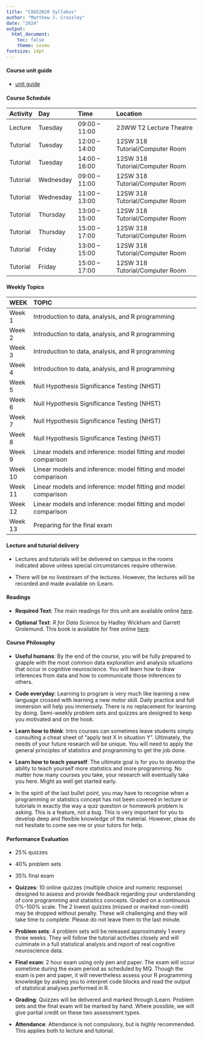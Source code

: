 ```yaml
---
title: "COGS2020 Syllabus"
author: "Matthew J. Crossley"
date: "2024"
output:
  html_document:
    toc: false
    theme: cosmo
fontsize: 14pt
---
```


<!--
Future:
* must have computer / no loaners / can use PC lab
* don't use R studio. Just use R. Teach Rscript command and
  source command.
--->


#### Course unit guide
* <a href="https://unitguides.mq.edu.au/unit_offerings/162973/unit_guide" target="_blank">unit guide</a>

#### Course Schedule
| Activity | Day       | Time           | Location                        |
|:---------|:----------|:---------------|:--------------------------------|
|Lecture   | Tuesday   | 09:00 -- 11:00 | 23WW T2 Lecture Theatre         |
|Tutorial  | Tuesday   | 12:00 -- 14:00 | 12SW 318 Tutorial/Computer Room |
|Tutorial  | Tuesday   | 14:00 -- 16:00 | 12SW 318 Tutorial/Computer Room |
|Tutorial  | Wednesday | 09:00 -- 11:00 | 12SW 318 Tutorial/Computer Room |
|Tutorial  | Wednesday | 11:00 -- 13:00 | 12SW 318 Tutorial/Computer Room |
|Tutorial  | Thursday  | 13:00 -- 15:00 | 12SW 318 Tutorial/Computer Room |
|Tutorial  | Thursday  | 15:00 -- 17:00 | 12SW 318 Tutorial/Computer Room |
|Tutorial  | Friday    | 13:00 -- 15:00 | 12SW 318 Tutorial/Computer Room |
|Tutorial  | Friday    | 15:00 -- 17:00 | 12SW 318 Tutorial/Computer Room |

#### Weekly Topics
| WEEK    | TOPIC                                                           |
|:--------|:----------------------------------------------------------------|
| Week 1  | Introduction to data, analysis, and R programming               |
| Week 2  | Introduction to data, analysis, and R programming               |
| Week 3  | Introduction to data, analysis, and R programming               |
| Week 4  | Introduction to data, analysis, and R programming               |
| Week 5  | Null Hypothesis Significance Testing (NHST)                     |
| Week 6  | Null Hypothesis Significance Testing (NHST)                     |
| Week 7  | Null Hypothesis Significance Testing (NHST)                     |
| Week 8  | Null Hypothesis Significance Testing (NHST)                     |
| Week 9  | Linear models and inference: model fitting and model comparison |
| Week 10 | Linear models and inference: model fitting and model comparison |
| Week 11 | Linear models and inference: model fitting and model comparison |
| Week 12 | Linear models and inference: model fitting and model comparison |
| Week 13 | Preparing for the final exam                                    |

#### Lecture and tuturial delivery
* Lectures and tutorials will be delivered on campus in the
  rooms indicated above unless special circumstances require
  otherwise.

* There will be no livestream of the lectures. However, the
  lectures will be recorded and made available on iLearn.

#### Readings
* **Required Text**: The main readings for this unit are
  available online [here]().

* **Optional Text**: *R for Data Science* by Hadley Wickham
  and Garrett Grolemund. This book is available for free
  online [here](https://r4ds.hadley.nz/).

#### Course Philosophy
* **Useful humans**: By the end of the course, you will be
  fully prepared to grapple with the most common data
  exploration and analysis situations that occur in
  cognitive neuroscience. You will learn how to draw
  inferences from data and how to communicate those
  inferences to others.

* **Code everyday**: Learning to program is very much like
  learning a new language crossed with learning a new motor
  skill. Daily practice and full immersion will help you
  immensely. There is no replacement for learning by doing.
  Semi-weekly problem sets and quizzes are designed to keep
  you motivated and on the hook.

* **Learn how to think**: Intro courses can sometimes leave
  students simply consulting a cheat sheet of "apply test X
  in situation Y".  Ultimately, the needs of your future
  research will be unique. You will need to apply the
  general principles of statistics and programming to get
  the job done.

* **Learn how to teach yourself**: The ultimate goal is for
  you to develop the ability to teach yourself more
  statistics and more programming. No matter how many
  courses you take, your research will eventually take you
  here. Might as well get started early.

* In the spirit of the last bullet point, you may have to
  recognise when a programming or statistics concept has not
  been covered in lecture or tutorials in exactly the way a
  quiz question or homework problem is asking. This is a
  feature, not a bug. This is very important for you to
  develop deep and flexible knowledge of the material.
  However, pleae do not hesitate to come see me or your
  tutors for help.

#### Performance Evaluation
* 25% quizzes
* 40% problem sets
* 35% final exam

* **Quizzes**: 10 online quizzes (multiple choice and
  numeric response) designed to assess and provide feedback
  regarding your understanding of core programming and
  statistics concepts. Graded on a continuous 0%-100% scale.
  The 2 lowest quizzes (missed or marked non-credit) may be
  dropped without penalty. These will challenging and they
  will take time to complete. Please do not leave them to
  the last minute.

* **Problem sets**: 4 problem sets will be released
  approximately 1 every three weeks. They will follow the
  tutorial activities closely and will culminate in a full
  statistical analysis and report of real cognitive
  neuroscience data.

* **Final exam**: 2 hour exam using only pen and paper. The
  exam will occur sometime during the exam period as
  scheduled by MQ. Though the exam is pen and paper, it will
  nevertheless assess your R programming knowledge by asking
  you to interpret code blocks and read the output of
  statistical analyses performed in R.

* **Grading**: Quizzes will be delivered and marked through
  iLearn. Problem sets and the final exam will be marked by
  hand. Where possible, we will give partial credit on these
  two assessment types.

* **Attendance**: Attendance is not compulsory, but is
  highly recommended. This applies both to lecture and
  tutorial.
